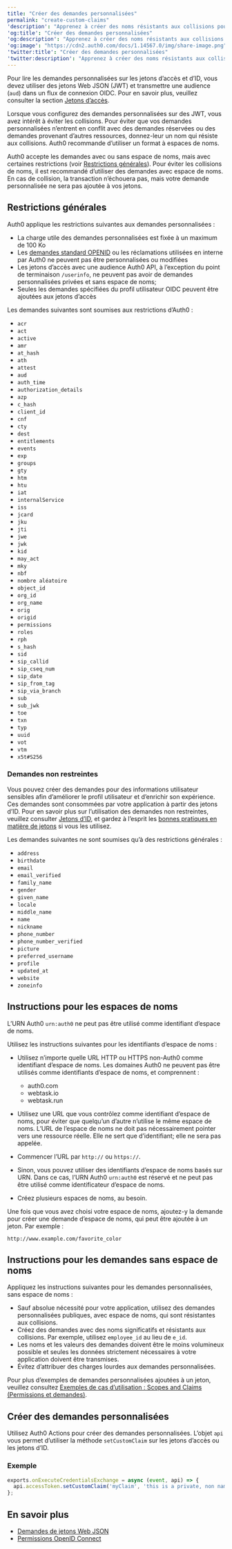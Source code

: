 ```yaml
---
title: "Créer des demandes personnalisées"
permalink: "create-custom-claims"
'description': "Apprenez à créer des noms résistants aux collisions pour les demandes personnalisées."
'og:title': "Créer des demandes personnalisées"
'og:description': "Apprenez à créer des noms résistants aux collisions pour les demandes personnalisées."
'og:image': "https://cdn2.auth0.com/docs/1.14567.0/img/share-image.png"
'twitter:title': "Créer des demandes personnalisées"
'twitter:description': "Apprenez à créer des noms résistants aux collisions pour les demandes personnalisées."
---
```


Pour lire les demandes personnalisées sur les jetons d’accès et d’ID, vous devez utiliser des jetons Web JSON (<Tooltip href="/docs/fr-ca/glossary?term=json-web-token" tip="Jeton Web JSON (JWT)
Format standard de jeton d’ID (et souvent de jeton d’accès) utilisé pour représenter en toute sécurité des demandes entre deux parties." cta="Voir le glossaire">JWT</Tooltip>) et transmettre une <Tooltip data-tooltip-id="react-containers-DefinitionTooltip-1" tip="">audience</Tooltip> (`aud`) dans un flux de connexion OIDC. Pour en savoir plus, veuillez consulter la section [Jetons d’accès](/docs/fr-ca/secure/tokens/access-tokens).

Lorsque vous configurez des demandes personnalisées sur des JWT, vous avez intérêt à éviter les collisions. Pour éviter que vos demandes personnalisées n’entrent en conflit avec des demandes réservées ou des demandes provenant d’autres ressources, donnez-leur un nom qui résiste aux collisions. Auth0 recommande d’utiliser un format à espaces de noms.

<Callout icon="file-lines" color="#0EA5E9" iconType="regular">

Auth0 accepte les demandes avec ou sans espace de noms, mais avec certaines restrictions (voir [Restrictions générales](https://auth0.com/docs/secure/tokens/json-web-tokens/create-custom-claims#general-restrictions)). Pour éviter les collisions de noms, il est recommandé d’utiliser des demandes avec espace de noms. En cas de collision, la transaction n’échouera pas, mais votre demande personnalisée ne sera pas ajoutée à vos jetons.

</Callout>

## Restrictions générales

Auth0 applique les restrictions suivantes aux demandes personnalisées :

* La charge utile des demandes personnalisées est fixée à un maximum de 100 Ko
* Les [demandes standard OPENID](https://openid.net/specs/openid-connect-core-1_0.html#IDToken) ou les réclamations utilisées en interne par Auth0 ne peuvent pas être personnalisées ou modifiées
* Les jetons d’accès avec une audience Auth0 API, à l’exception du point de terminaison `/userinfo`, ne peuvent pas avoir de demandes personnalisées privées et sans espace de noms;
* Seules les demandes spécifiées du profil utilisateur OIDC peuvent être ajoutées aux jetons d’accès

Les demandes suivantes sont soumises aux restrictions d’Auth0 :

* `acr`
* `act`
* `active`
* `amr`
* `at_hash`
* `ath`
* `attest`
* `aud`
* `auth_time`
* `authorization_details`
* `azp`
* `c_hash`
* `client_id`
* `cnf`
* `cty`
* `dest`
* `entitlements`
* `events`
* `exp`
* `groups`
* `gty`
* `htm`
* `htu`
* `iat`
* `internalService`
* `iss`
* `jcard`
* `jku`
* `jti`
* `jwe`
* `jwk`
* `kid`
* `may_act`
* `mky`
* `nbf`
* `nombre aléatoire`
* `object_id`
* `org_id`
* `org_name`
* `orig`
* `origid`
* `permissions`
* `roles`
* `rph`
* `s_hash`
* `sid`
* `sip_callid`
* `sip_cseq_num`
* `sip_date`
* `sip_from_tag`
* `sip_via_branch`
* `sub`
* `sub_jwk`
* `toe`
* `txn`
* `typ`
* `uuid`
* `vot`
* `vtm`
* `x5t#S256`

### Demandes non restreintes

Vous pouvez créer des demandes pour des informations utilisateur sensibles afin d’améliorer le profil utilisateur et d’enrichir son expérience. Ces demandes sont consommées par votre application à partir des jetons d’ID. Pour en savoir plus sur l’utilisation des demandes non restreintes, veuillez consulter [Jetons d’ID](/docs/fr-ca/secure/tokens/id-tokens), et gardez à l’esprit les [bonnes pratiques en matière de jetons](/docs/fr-ca/secure/tokens/token-best-practices) si vous les utilisez.

Les demandes suivantes ne sont soumises qu’à des restrictions générales :

* `address`
* `birthdate`
* `email`
* `email_verified`
* `family_name`
* `gender`
* `given_name`
* `locale`
* `middle_name`
* `name`
* `nickname`
* `phone_number`
* `phone_number_verified`
* `picture`
* `preferred_username`
* `profile`
* `updated_at`
* `website`
* `zoneinfo`

## Instructions pour les espaces de noms

<Callout icon="file-lines" color="#0EA5E9" iconType="regular">

L’URN Auth0 `urn:auth0` ne peut pas être utilisé comme identifiant d’espace de noms.

</Callout>

Utilisez les instructions suivantes pour les identifiants d’espace de noms :

* Utilisez n’importe quelle URL HTTP ou HTTPS non-Auth0 comme identifiant d’espace de noms. Les domaines Auth0 ne peuvent pas être utilisés comme identifiants d’espace de noms, et comprennent :

  + auth0.com
  + webtask.io
  + webtask.run
* Utilisez une URL que vous contrôlez comme identifiant d’espace de noms, pour éviter que quelqu’un d’autre n’utilise le même espace de noms. L’URL de l’espace de noms ne doit pas nécessairement pointer vers une ressource réelle. Elle ne sert que d’identifiant; elle ne sera pas appelée.
* Commencer l’URL par `http://` ou `https://`.
* Sinon, vous pouvez utiliser des identifiants d’espace de noms basés sur URN. Dans ce cas, l’URN Auth0 `urn:auth0`  est réservé et ne peut pas être utilisé comme identificateur d’espace de noms.
* Créez plusieurs espaces de noms, au besoin.

Une fois que vous avez choisi votre espace de noms, ajoutez-y la demande pour créer une demande d’espace de noms, qui peut être ajoutée à un jeton. Par exemple :

`http://www.example.com/favorite_color`

## Instructions pour les demandes sans espace de noms

Appliquez les instructions suivantes pour les demandes personnalisées, sans espace de noms :

* Sauf absolue nécessité pour votre application, utilisez des demandes personnalisées publiques, avec espace de noms, qui sont résistantes aux collisions.
* Créez des demandes avec des noms significatifs et résistants aux collisions. Par exemple, utilisez `employee_id` au lieu de `e_id`.
* Les noms et les valeurs des demandes doivent être le moins volumineux possible et seules les données strictement nécessaires à votre application doivent être transmises.
* Évitez d’attribuer des charges lourdes aux demandes personnalisées.

Pour plus d’exemples de demandes personnalisées ajoutées à un jeton, veuillez consultez [Exemples de cas d’utilisation : Scopes and Claims (Permissions et demandes)](/docs/fr-ca/get-started/apis/scopes/sample-use-cases-scopes-and-claims).

## Créer des demandes personnalisées

Utilisez Auth0 Actions pour créer des demandes personnalisées. L’objet `api` vous permet d’utiliser la méthode `setCustomClaim` sur les jetons d’accès ou les jetons d’ID.

### Exemple

```js lines
exports.onExecuteCredentialsExchange = async (event, api) => {
  api.accessToken.setCustomClaim('myClaim', 'this is a private, non namespaced claim');
};
```

## En savoir plus

* [Demandes de jetons Web JSON](/docs/fr-ca/secure/tokens/json-web-tokens/json-web-token-claims)
* [Permissions OpenID Connect](/docs/fr-ca/get-started/apis/scopes/openid-connect-scopes)